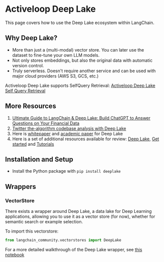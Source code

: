 # Activeloop Deep Lake
This page covers how to use the Deep Lake ecosystem within LangChain.

## Why Deep Lake?
- More than just a (multi-modal) vector store. You can later use the dataset to fine-tune your own LLM models.
- Not only stores embeddings, but also the original data with automatic version control.
- Truly serverless. Doesn't require another service and can be used with major cloud providers (AWS S3, GCS, etc.)


Activeloop Deep Lake supports SelfQuery Retrieval:
[Activeloop Deep Lake Self Query Retrieval](/docs/integrations/retrievers/self_query/activeloop_deeplake_self_query)


## More Resources
1. [Ultimate Guide to LangChain & Deep Lake: Build ChatGPT to Answer Questions on Your Financial Data](https://www.activeloop.ai/resources/ultimate-guide-to-lang-chain-deep-lake-build-chat-gpt-to-answer-questions-on-your-financial-data/)
2. [Twitter the-algorithm codebase analysis with Deep Lake](/docs/use_cases/question_answering/code/twitter-the-algorithm-analysis-deeplake)
3. Here is [whitepaper](https://www.deeplake.ai/whitepaper) and [academic paper](https://arxiv.org/pdf/2209.10785.pdf) for Deep Lake
4. Here is a set of additional resources available for review: [Deep Lake](https://github.com/activeloopai/deeplake), [Get started](https://docs.activeloop.ai/getting-started) and [Tutorials](https://docs.activeloop.ai/hub-tutorials)

## Installation and Setup
- Install the Python package with `pip install deeplake`

## Wrappers

### VectorStore

There exists a wrapper around Deep Lake, a data lake for Deep Learning applications, allowing you to use it as a vector store (for now), whether for semantic search or example selection.

To import this vectorstore:
```python
from langchain_community.vectorstores import DeepLake
```


For a more detailed walkthrough of the Deep Lake wrapper, see [this notebook](/docs/integrations/vectorstores/activeloop_deeplake)
